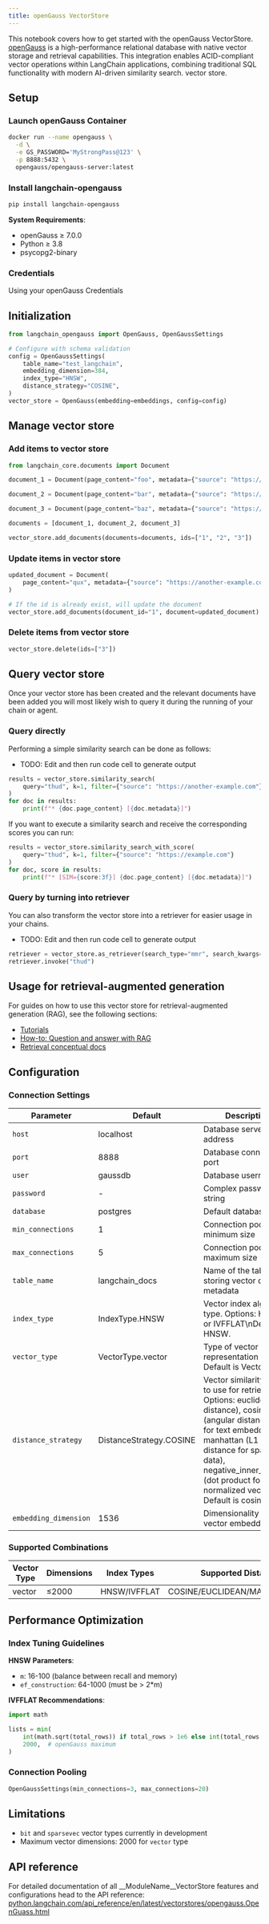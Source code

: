 ```yaml
---
title: openGauss VectorStore
---
```


This notebook covers how to get started with the openGauss VectorStore. [openGauss](https://opengauss.org/en/) is a high-performance relational database with native vector storage and retrieval capabilities. This integration enables ACID-compliant vector operations within LangChain applications, combining traditional SQL functionality with modern AI-driven similarity search.
 vector store.

## Setup

### Launch openGauss Container

```bash
docker run --name opengauss \
  -d \
  -e GS_PASSWORD='MyStrongPass@123' \
  -p 8888:5432 \
  opengauss/opengauss-server:latest
```

### Install langchain-opengauss

```bash
pip install langchain-opengauss
```

**System Requirements**:

- openGauss ≥ 7.0.0
- Python ≥ 3.8
- psycopg2-binary

### Credentials

Using your openGauss Credentials

## Initialization

<EmbeddingTabs/>

```python
from langchain_opengauss import OpenGauss, OpenGaussSettings

# Configure with schema validation
config = OpenGaussSettings(
    table_name="test_langchain",
    embedding_dimension=384,
    index_type="HNSW",
    distance_strategy="COSINE",
)
vector_store = OpenGauss(embedding=embeddings, config=config)
```

## Manage vector store

### Add items to vector store

```python
from langchain_core.documents import Document

document_1 = Document(page_content="foo", metadata={"source": "https://example.com"})

document_2 = Document(page_content="bar", metadata={"source": "https://example.com"})

document_3 = Document(page_content="baz", metadata={"source": "https://example.com"})

documents = [document_1, document_2, document_3]

vector_store.add_documents(documents=documents, ids=["1", "2", "3"])
```

### Update items in vector store

```python
updated_document = Document(
    page_content="qux", metadata={"source": "https://another-example.com"}
)

# If the id is already exist, will update the document
vector_store.add_documents(document_id="1", document=updated_document)
```

### Delete items from vector store

```python
vector_store.delete(ids=["3"])
```

## Query vector store

Once your vector store has been created and the relevant documents have been added you will most likely wish to query it during the running of your chain or agent.

### Query directly

Performing a simple similarity search can be done as follows:

- TODO: Edit and then run code cell to generate output

```python
results = vector_store.similarity_search(
    query="thud", k=1, filter={"source": "https://another-example.com"}
)
for doc in results:
    print(f"* {doc.page_content} [{doc.metadata}]")
```

If you want to execute a similarity search and receive the corresponding scores you can run:

```python
results = vector_store.similarity_search_with_score(
    query="thud", k=1, filter={"source": "https://example.com"}
)
for doc, score in results:
    print(f"* [SIM={score:3f}] {doc.page_content} [{doc.metadata}]")
```

### Query by turning into retriever

You can also transform the vector store into a retriever for easier usage in your chains.

- TODO: Edit and then run code cell to generate output

```python
retriever = vector_store.as_retriever(search_type="mmr", search_kwargs={"k": 1})
retriever.invoke("thud")
```

## Usage for retrieval-augmented generation

For guides on how to use this vector store for retrieval-augmented generation (RAG), see the following sections:

- [Tutorials](/oss/langchain/rag)
- [How-to: Question and answer with RAG](https://python.langchain.com/docs/how_to/#qa-with-rag)
- [Retrieval conceptual docs](https://python.langchain.com/docs/concepts/retrieval/)

## Configuration

### Connection Settings

| Parameter           | Default                 | Description                                            |
|---------------------|-------------------------|--------------------------------------------------------|
| `host`              | localhost               | Database server address                                |
| `port`              | 8888                    | Database connection port                               |
| `user`              | gaussdb                 | Database username                                      |
| `password`          | -                       | Complex password string                                |
| `database`          | postgres                | Default database name                                  |
| `min_connections`   | 1                       | Connection pool minimum size                           |
| `max_connections`   | 5                       | Connection pool maximum size                           |
| `table_name`        | langchain_docs          | Name of the table for storing vector data and metadata |
| `index_type`        | IndexType.HNSW          |Vector index algorithm type. Options: HNSW or IVFFLAT\nDefault is HNSW.|
| `vector_type`       | VectorType.vector       |Type of vector representation to use. Default is Vector.|
| `distance_strategy` | DistanceStrategy.COSINE |Vector similarity metric to use for retrieval. Options: euclidean (L2 distance), cosine (angular distance, ideal for text embeddings), manhattan (L1 distance for sparse data), negative_inner_product (dot product for normalized vectors).\n Default is cosine.|
|`embedding_dimension`| 1536                    |Dimensionality of the vector embeddings.|

### Supported Combinations

| Vector Type | Dimensions | Index Types  | Supported Distance Strategies         |
|-------------|------------|--------------|---------------------------------------|
| vector      | ≤2000      | HNSW/IVFFLAT | COSINE/EUCLIDEAN/MANHATTAN/INNER_PROD |

## Performance Optimization

### Index Tuning Guidelines

**HNSW Parameters**:

- `m`: 16-100 (balance between recall and memory)
- `ef_construction`: 64-1000 (must be > 2*m)

**IVFFLAT Recommendations**:

```python
import math

lists = min(
    int(math.sqrt(total_rows)) if total_rows > 1e6 else int(total_rows / 1000),
    2000,  # openGauss maximum
)
```

### Connection Pooling

```python
OpenGaussSettings(min_connections=3, max_connections=20)
```

## Limitations

- `bit` and `sparsevec` vector types currently in development
- Maximum vector dimensions: 2000 for `vector` type

## API reference

For detailed documentation of all __ModuleName__VectorStore features and configurations head to the API reference: [python.langchain.com/api_reference/en/latest/vectorstores/opengauss.OpenGuass.html](https://python.langchain.com/api_reference/en/latest/vectorstores/opengauss.OpenGuass.html)
